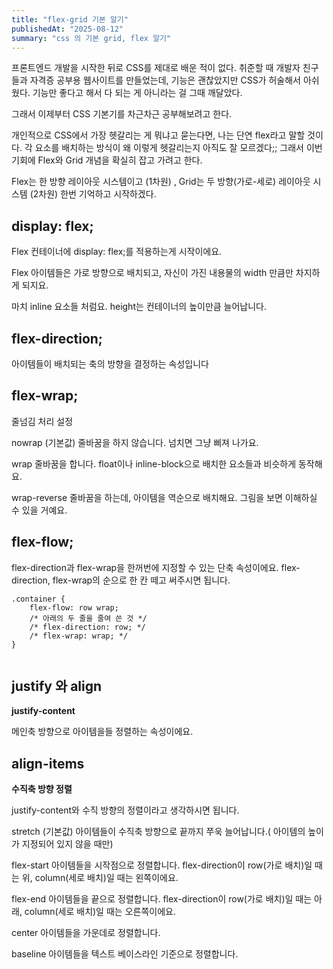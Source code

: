 ```yaml
---
title: "flex-grid 기본 알기"
publishedAt: "2025-08-12"
summary: "css 의 기본 grid, flex 알기"
---
```


프론트엔드 개발을 시작한 뒤로 CSS를 제대로 배운 적이 없다.
취준할 때 개발자 친구들과 자격증 공부용 웹사이트를 만들었는데, 기능은 괜찮았지만 CSS가 허술해서 아쉬웠다.
기능만 좋다고 해서 다 되는 게 아니라는 걸 그때 깨달았다.

그래서 이제부터 CSS 기본기를 차근차근 공부해보려고 한다.

개인적으로 CSS에서 가장 헷갈리는 게 뭐냐고 묻는다면, 나는 단연 flex라고 말할 것이다.
각 요소를 배치하는 방식이 왜 이렇게 헷갈리는지 아직도 잘 모르겠다;;
그래서 이번 기회에 Flex와 Grid 개념을 확실히 잡고 가려고 한다.

Flex는 한 방향 레이아웃 시스템이고 (1차원) , Grid는 두 방향(가로-세로) 레이아웃 시스템 (2차원) 한번 기억하고 시작하겠다.

## display: flex;

Flex 컨테이너에 display: flex;를 적용하는게 시작이에요.

Flex 아이템들은 가로 방향으로 배치되고, 자신이 가진 내용물의 width 만큼만 차지하게 되지요.

마치 inline 요소들 처럼요. height는 컨테이너의 높이만큼 늘어납니다.

<FlexGridFlex />

## flex-direction;

아이템들이 배치되는 축의 방향을 결정하는 속성입니다

<FlexGridFlexDirection />

## flex-wrap;

줄넘김 처리 설정

nowrap (기본값)
줄바꿈을 하지 않습니다. 넘치면 그냥 삐져 나가요.

wrap
줄바꿈을 합니다. float이나 inline-block으로 배치한 요소들과 비슷하게 동작해요.

wrap-reverse
줄바꿈을 하는데, 아이템을 역순으로 배치해요. 그림을 보면 이해하실 수 있을 거예요.

<FlexGridWrap />

## flex-flow;

flex-direction과 flex-wrap을 한꺼번에 지정할 수 있는 단축 속성이에요.
flex-direction, flex-wrap의 순으로 한 칸 떼고 써주시면 됩니다.

```React
.container {
	flex-flow: row wrap;
	/* 아래의 두 줄을 줄여 쓴 것 */
	/* flex-direction: row; */
	/* flex-wrap: wrap; */
}


```

## justify 와 align

<b>justify-content</b>

메인축 방향으로 아이템을들 정렬하는 속성이에요.

<FlexGridJustify />

## align-items

<b>수직축 방향 정렬</b>

justify-content와 수직 방향의 정렬이라고 생각하시면 됩니다.

<FlexGridAlignItem />
stretch (기본값) 아이템들이 수직축 방향으로 끝까지 쭈욱 늘어납니다.( 아이템의 높이가
지정되어 있지 않을 때만)

flex-start
아이템들을 시작점으로 정렬합니다.
flex-direction이 row(가로 배치)일 때는 위, column(세로 배치)일 때는 왼쪽이에요.

flex-end
아이템들을 끝으로 정렬합니다.
flex-direction이 row(가로 배치)일 때는 아래, column(세로 배치)일 때는 오른쪽이에요.

center
아이템들을 가운데로 정렬합니다.

baseline
아이템들을 텍스트 베이스라인 기준으로 정렬합니다.

